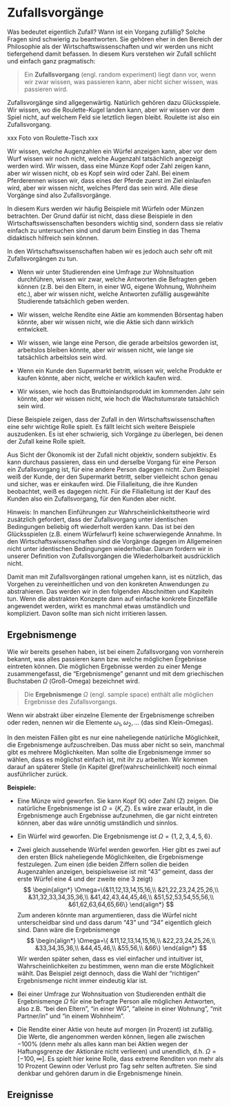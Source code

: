 # Zufallsvorgänge {#zufall}

Was bedeutet eigentlich Zufall? Wann ist ein Vorgang zufällig?
Solche Fragen sind schwierig zu beantworten. Sie gehören eher in den
Bereich der Philosophie als der Wirtschaftswissenschaften und
wir werden uns nicht tiefergehend damit befassen. In diesem Kurs verstehen wir 
Zufall schlicht und einfach ganz pragmatisch: 

> Ein **Zufallsvorgang** (engl. random experiment) liegt dann vor, wenn wir
> zwar wissen, was passieren kann, aber nicht sicher wissen, was passieren 
> wird.

Zufallsvorgänge sind allgegenwärtig. Natürlich gehören dazu Glücksspiele.
Wir wissen, wo die Roulette-Kugel landen kann, aber wir wissen vor dem
Spiel nicht, auf welchem Feld sie letztlich liegen bleibt. Roulette ist
also ein Zufallsvorgang. 

xxx Foto von Roulette-Tisch xxx

Wir wissen, welche Augenzahlen ein Würfel anzeigen
kann, aber vor dem Wurf wissen wir noch nicht, welche Augenzahl tatsächlich
angezeigt werden wird. Wir wissen, dass eine Münze Kopf oder Zahl zeigen
kann, aber wir wissen nicht, ob es Kopf sein wird oder Zahl. Bei einem
Pferderennen wissen wir, dass eines der Pferde zuerst im Ziel einlaufen
wird, aber wir wissen nicht, welches Pferd das sein wird. Alle diese
Vorgänge sind also Zufallsvorgänge. 

In diesem Kurs werden wir häufig Beispiele mit Würfeln oder Münzen 
betrachten. Der Grund dafür ist nicht, dass diese Beispiele in den
Wirtschaftswissenschaften besonders wichtig sind, sondern dass sie 
relativ einfach zu untersuchen sind und darum beim Einstieg in das
Thema didaktisch hilfreich sein können. 

In den Wirtschaftswissenschaften haben wir es jedoch auch sehr oft
mit Zufallsvorgängen zu tun. 

- Wenn wir unter Studierenden eine Umfrage zur Wohnsituation durchführen, 
wissen wir zwar, welche Antworten die Befragten geben können
(z.B. bei den Eltern, in einer WG, eigene Wohnung, Wohnheim etc.), 
aber wir wissen nicht, welche Antworten zufällig ausgewählte 
Studierende tatsächlich geben werden. 

- Wir wissen, welche Rendite eine Aktie am kommenden Börsentag haben
könnte, aber wir wissen nicht, wie die Aktie sich dann wirklich
entwickelt.

- Wir wissen, wie lange eine Person, die gerade arbeitslos geworden ist,
arbeitslos bleiben könnte, aber wir wissen nicht, wie lange sie
tatsächlich arbeitslos sein wird.

- Wenn ein Kunde den Supermarkt betritt, wissen wir, welche Produkte
er kaufen könnte, aber nicht, welche er wirklich kaufen wird.

- Wir wissen, wie hoch das Bruttoinlandsprodukt im kommenden Jahr sein
könnte, aber wir wissen nicht, wie hoch die Wachstumsrate tatsächlich
sein wird.

Diese Beispiele zeigen, dass der Zufall in den Wirtschaftswissenschaften
eine sehr wichtige Rolle spielt. Es fällt leicht sich weitere Beispiele
auszudenken. Es ist eher schwierig, sich Vorgänge zu überlegen, bei
denen der Zufall keine Rolle spielt. 

Aus Sicht der Ökonomik ist der Zufall nicht objektiv, sondern subjektiv.
Es kann durchaus passieren, dass ein und derselbe Vorgang für eine
Person ein Zufallsvorgang ist, für eine andere Person dagegen nicht.
Zum Beispiel weiß der Kunde, der den Supermarkt betritt, selber vielleicht
schon genau und sicher, was er einkaufen wird. Die Filialleitung, die
ihre Kunden beobachtet, weiß es dagegen nicht. Für die Filialleitung ist
der Kauf des Kunden also ein Zufallsvorgang, für den Kunden aber nicht.

Hinweis: In manchen Einführungen zur Wahrscheinlichkeitstheorie wird 
zusätzlich gefordert, dass der Zufallsvorgang unter identischen Bedingungen
beliebig oft wiederholt werden kann. Das ist bei den Glücksspielen
(z.B. einem Würfelwurf) keine schwerwiegende Annahme. In den 
Wirtschaftswissenschaften sind die Vorgänge dagegen im Allgemeinen
nicht unter identischen Bedingungen wiederholbar. Darum fordern wir
in unserer Definition von Zufallsvorgängen die Wiederholbarkeit
ausdrücklich nicht.

Damit man mit Zufallsvorgängen rational umgehen kann, ist es nützlich,
das Vorgehen zu vereinheitlichen und von den konkreten Anwendungen
zu abstrahieren. Das werden wir in den folgenden Abschnitten und Kapiteln
tun. Wenn die abstrakten Konzepte dann auf einfache konkrete Einzelfälle
angewendet werden, wirkt es manchmal etwas umständlich und kompliziert. 
Davon sollte man sich nicht irritieren lassen.

## Ergebnismenge

Wie wir bereits gesehen haben, ist bei einem Zufallsvorgang von vornherein
bekannt, was alles passieren kann bzw. welche möglichen Ergebnisse
eintreten können. Die möglichen Ergebnisse werden zu einer Menge 
zusammengefasst, die "Ergebnismenge" genannt und mit dem
griechischen Buchstaben $\Omega$ (Groß-Omega) bezeichnet wird.

> Die **Ergebnismenge** $\Omega$ (engl. sample space) enthält alle möglichen 
> Ergebnisse des Zufallsvorgangs.

Wenn wir abstrakt über einzelne Elemente der Ergebnismenge schreiben oder
reden, nennen wir die Elemente $\omega_1, \omega_2, \ldots$ (das sind 
Klein-Omegas).

In den meisten Fällen gibt es nur eine naheliegende natürliche Möglichkeit, die
Ergebnismenge aufzuschreiben. Das muss aber nicht so sein, manchmal gibt
es mehrere Möglichkeiten. Man sollte die Ergebnismenge immer so wählen,
dass es möglichst einfach ist, mit ihr zu arbeiten. Wir kommen darauf
an späterer Stelle (in Kapitel \@ref(wahrscheinlichkeit) noch einmal 
ausführlicher zurück.

**Beispiele:**

- Eine Münze wird geworfen. Sie kann Kopf (K) oder Zahl (Z) zeigen. Die 
natürliche Ergebnismenge ist $\Omega=\{K, Z\}$. Es wäre zwar erlaubt, 
in die Ergebnismenge auch Ergebnisse aufzunehmen, die gar nicht eintreten
können, aber das wäre unnötig umständlich und sinnlos. 

- Ein Würfel wird geworfen. Die Ergebnismenge ist $\Omega=\{1,2,3,4,5,6\}$.

- Zwei gleich aussehende Würfel werden geworfen. Hier gibt es zwei 
auf den ersten Blick naheliegende Möglichkeiten, die Ergebnismenge
festzulegen. Zum einen (die beiden Ziffern sollen die beiden
Augenzahlen anzeigen, beispielsweise ist mit "43" gemeint, dass
der erste Würfel eine 4 und der zweite eine 3 zeigt)
$$
\begin{align*}
\Omega=\{&11,12,13,14,15,16,\\
&21,22,23,24,25,26,\\
&31,32,33,34,35,36,\\
&41,42,43,44,45,46,\\
&51,52,53,54,55,56,\\
&61,62,63,64,65,66\}
\end{align*}
$$
Zum anderen könnte man argumentieren, dass die Würfel nicht unterscheidbar
sind und dass darum "43" und "34" eigentlich gleich sind. Dann wäre die
Ergebnismenge
$$
\begin{align*}
\Omega=\{
&11,12,13,14,15,16,\\
&22,23,24,25,26,\\
&33,34,35,36,\\
&44,45,46,\\
&55,56,\\
&66\}
\end{align*}
$$
Wir werden später sehen, dass es viel einfacher und intuitiver ist, 
Wahrscheinlichkeiten zu bestimmen, wenn man die erste Möglichkeit wählt.
Das Beispiel zeigt dennoch, dass die Wahl der "richtigen" Ergebnismenge 
nicht immer eindeutig klar ist.

- Bei einer Umfrage zur Wohnsituation von Studierenden enthält die
Ergebnismenge $\Omega$ für eine befragte Person alle möglichen Antworten, 
also z.B. "bei den Eltern", "in einer WG", "alleine in einer Wohnung", "mit 
Partner/in" und "in einem Wohnheim".

- Die Rendite einer Aktie von heute auf morgen (in Prozent) ist zufällig. 
Die Werte, die angenommen werden können, liegen alle zwischen $-100\%$ 
(denn mehr als alles kann man bei Aktien wegen der Haftungsgrenze der Aktionäre 
nicht verlieren) und unendlich, d.h. $\Omega=[-100, \infty]$. Es spielt
hier keine Rolle, dass extreme Renditen von mehr als 10 Prozent Gewinn oder
Verlust pro Tag sehr selten auftreten. Sie sind denkbar und
gehören darum in die Ergebnismenge hinein.

## Ereignisse


